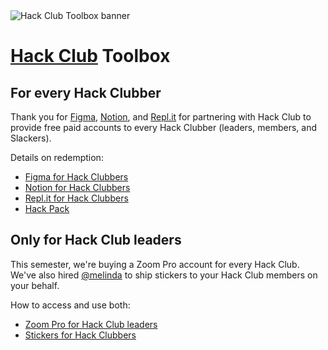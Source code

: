 
<Image src="/banner.png" width={2000} height={650} alt="Hack Club Toolbox banner" />

# [Hack Club](https://hackclub.com) Toolbox

## For every Hack Clubber

Thank you for [Figma](https://www.figma.com/), [Notion](https://www.notion.so/), and [Repl.it](http://repl.it) for partnering with Hack Club to provide free paid accounts to every Hack Clubber (leaders, members, and Slackers).

Details on redemption:

- [Figma for Hack Clubbers](/figma)
- [Notion for Hack Clubbers](/notion)
- [Repl.it for Hack Clubbers](/replit)
- [Hack Pack](/hack_pack)

## Only for Hack Club leaders

This semester, we're buying a Zoom Pro account for every Hack Club. We've also hired [@melinda](https://hackclub.slack.com/team/U018B5U27CH) to ship stickers to your Hack Club members on your behalf.

How to access and use both:

- [Zoom Pro for Hack Club leaders](/zoom_pro)
- [Stickers for Hack Clubbers](/stickers)
